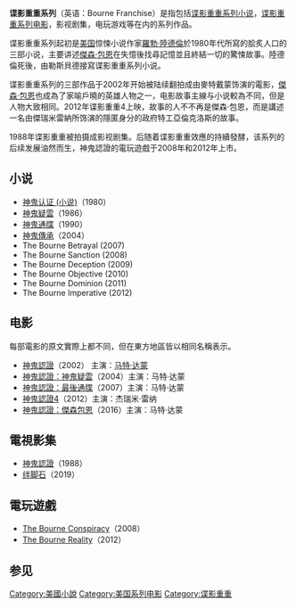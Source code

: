 {{noteTA|G1=Movie
|1=zh-cn:达蒙; zh-tw:戴蒙; zh-hk:迪文;
|2=zh-cn:马特; zh-tw:麥特; zh-hk:麥;
}}

'''谍影重重系列'''（英语：Bourne Franchise）是指包括[[谍影重重系列小说|谍影重重系列小说]]，[[谍影重重系列电影|谍影重重系列电影]]，影视剧集，电玩游戏等在内的系列作品。

谍影重重系列起初是[[美国|美国]]惊悚小说作家[[羅勃·陸德倫|羅勃·陸德倫]]於1980年代所寫的脍炙人口的三部小说，主要讲述[[傑森·包恩|傑森·包恩]]在失憶後找尋記憶並且終結一切的驚悚故事。陸德倫死後，由勒斯貝德接寫谍影重重系列小说。

谍影重重系列的三部作品于2002年开始被陆续翻拍成由麥特戴蒙饰演的電影，[[傑森·包恩|傑森·包恩]]也成為了家喻戶曉的英雄人物之一，电影故事主線与小说較為不同，但是人物大致相同。2012年谍影重重4上映，故事的人不不再是傑森·包恩，而是講述一名由傑瑞米雷納所饰演的隱匿身分的政府特工亞倫克洛斯的故事。

1988年谍影重重被拍摄成影视剧集。后随着谍影重重效應的持續發酵，该系列的后续发展油然而生，神鬼認證的電玩遊戲于2008年和2012年上市。

== 小说 ==
{{main|谍影重重系列小说}}

*[[神鬼认证_(小说)|神鬼认证 (小说)]]（1980）
*[[神鬼疑雲|神鬼疑雲]]（1986）
*[[神鬼通牒|神鬼通牒]]（1990）
*[[神鬼傳承|神鬼傳承]]（2004）
*The Bourne Betrayal (2007)
*The Bourne Sanction (2008)
*The Bourne Deception (2009)
*The Bourne Objective (2010)
*The Bourne Dominion (2011)
*The Bourne Imperative (2012)

== 电影 ==
{{main|谍影重重系列电影}}

每部電影的原文實際上都不同，但在東方地區皆以相同名稱表示。

*[[神鬼認證_(電影)|神鬼認證]]（2002） 主演：[[马特·达蒙|马特·达蒙]]
*[[神鬼認證：神鬼疑雲|神鬼認證：神鬼疑雲]]（2004）主演：马特·达蒙
*[[神鬼認證：最後通牒|神鬼認證：最後通牒]]（2007）主演：马特·达蒙
*[[神鬼認證4|神鬼認證4]]（2012）主演：杰瑞米·雷纳
*[[神鬼認證：傑森包恩|神鬼認證：傑森包恩]]（2016）主演：马特·达蒙

== 電視影集 ==
*[[神鬼認證_(電視影集)|神鬼認證]]（1988）
*[[绊脚石_(电视剧)|绊脚石]]（2019）

== 電玩遊戲 ==
*[[The_Bourne_Conspiracy|The Bourne Conspiracy]]（2008）
*[[The_Bourne_Reality|The Bourne Reality]]（2012）

==参见==
{{portal|谍影重重}}

{{谍影重重系列}}

[[Category:美國小說|Category:美國小說]]
[[Category:美国系列电影|Category:美国系列电影]]
[[Category:谍影重重|Category:谍影重重]]